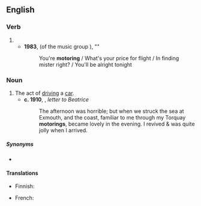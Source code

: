 ==English==

===Verb===
{{head|en|verb form}}

# {{present participle of|en|motor|nocat=1}}
#* '''1983''', {{w|Kelly Keagy}} (of the music group {{w|Night Ranger}}), "{{w|Sister Christian}}"
#*: You're '''motoring''' / What's your price for flight / In finding mister right? / You'll be alright tonight

===Noun===
{{en-noun|-|s}}

# The act of [[driving]] a [[car]].
#* '''c. 1910''', {{rfdatek|en|George Bernard Shaw}}, ''letter to Beatrice''
#*: The afternoon was horrible; but when we struck the sea at Exmouth, and the coast, familiar to me through my Torquay '''motorings''', became lovely in the evening. I revived & was quite jolly when I arrived.

=====Synonyms=====
* {{l|en|cruising}}

====Translations====
{{trans-top|car driving}}
* Finnish: {{t+|fi|autoilu}}
{{trans-mid}}
* French: {{t+|fr|automobilisme|m}}
{{trans-bottom}}